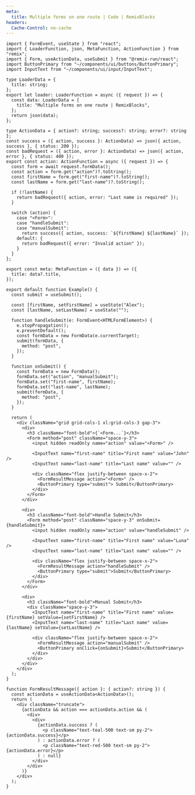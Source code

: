 ```yaml
---
meta:
  title: Multiple forms on one route | Code | RemixBlocks
headers:
  Cache-Control: no-cache
---
```


```tsx
import { FormEvent, useState } from "react";
import { LoaderFunction, json, MetaFunction, ActionFunction } from "remix";
import { Form, useActionData, useSubmit } from "@remix-run/react";
import ButtonPrimary from "~/components/ui/buttons/ButtonPrimary";
import InputText from "~/components/ui/input/InputText";

type LoaderData = {
  title: string;
};
export let loader: LoaderFunction = async ({ request }) => {
  const data: LoaderData = {
    title: "Multiple forms on one route | RemixBlocks",
  };
  return json(data);
};

type ActionData = { action?: string; success?: string; error?: string };
const success = ({ action, success }: ActionData) => json({ action, success }, { status: 200 });
const badRequest = ({ action, error }: ActionData) => json({ action, error }, { status: 400 });
export const action: ActionFunction = async ({ request }) => {
  const form = await request.formData();
  const action = form.get("action")?.toString();
  const firstName = form.get("first-name")?.toString();
  const lastName = form.get("last-name")?.toString();

  if (!lastName) {
    return badRequest({ action, error: "Last name is required" });
  }

  switch (action) {
    case "<Form>":
    case "handleSubmit":
    case "manualSubmit":
      return success({ action, success: `${firstName} ${lastName}` });
    default: {
      return badRequest({ error: "Invalid action" });
    }
  }
};

export const meta: MetaFunction = ({ data }) => ({
  title: data?.title,
});

export default function Example() {
  const submit = useSubmit();

  const [firstName, setFirstName] = useState("Alex");
  const [lastName, setLastName] = useState("");

  function handleSubmit(e: FormEvent<HTMLFormElement>) {
    e.stopPropagation();
    e.preventDefault();
    const formData = new FormData(e.currentTarget);
    submit(formData, {
      method: "post",
    });
  }

  function onSubmit() {
    const formData = new FormData();
    formData.set("action", "manualSubmit");
    formData.set("first-name", firstName);
    formData.set("last-name", lastName);
    submit(formData, {
      method: "post",
    });
  }

  return (
    <div className="grid grid-cols-1 xl:grid-cols-3 gap-3">
      <div>
        <h3 className="font-bold">{`<Form...`}</h3>
        <Form method="post" className="space-y-3">
          <input hidden readOnly name="action" value="<Form>" />

          <InputText name="first-name" title="First name" value="John" />
          <InputText name="last-name" title="Last name" value="" />

          <div className="flex justify-between space-x-2">
            <FormResultMessage action="<Form>" />
            <ButtonPrimary type="submit"> Submit</ButtonPrimary>
          </div>
        </Form>
      </div>

      <div>
        <h3 className="font-bold">Handle Submit</h3>
        <Form method="post" className="space-y-3" onSubmit={handleSubmit}>
          <input hidden readOnly name="action" value="handleSubmit" />

          <InputText name="first-name" title="First name" value="Luna" />
          <InputText name="last-name" title="Last name" value="" />

          <div className="flex justify-between space-x-2">
            <FormResultMessage action="handleSubmit" />
            <ButtonPrimary type="submit">Submit</ButtonPrimary>
          </div>
        </Form>
      </div>

      <div>
        <h3 className="font-bold">Manual Submit</h3>
        <div className="space-y-3">
          <InputText name="first-name" title="First name" value={firstName} setValue={setFirstName} />
          <InputText name="last-name" title="Last name" value={lastName} setValue={setLastName} />

          <div className="flex justify-between space-x-2">
            <FormResultMessage action="manualSubmit" />
            <ButtonPrimary onClick={onSubmit}>Submit</ButtonPrimary>
          </div>
        </div>
      </div>
    </div>
  );
}

function FormResultMessage({ action }: { action?: string }) {
  const actionData = useActionData<ActionData>();
  return (
    <div className="truncate">
      {actionData && action === actionData.action && (
        <div>
          <div>
            {actionData.success ? (
              <p className="text-teal-500 text-sm py-2">{actionData.success}</p>
            ) : actionData.error ? (
              <p className="text-red-500 text-sm py-2">{actionData.error}</p>
            ) : null}
          </div>
        </div>
      )}
    </div>
  );
}
```
